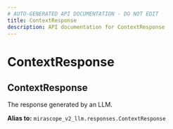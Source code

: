 ```yaml
---
# AUTO-GENERATED API DOCUMENTATION - DO NOT EDIT
title: ContextResponse
description: API documentation for ContextResponse
---
```


# ContextResponse

## <ApiType type="Alias" path="agents/agent/ContextResponse" symbolName="ContextResponse" /> ContextResponse

The response generated by an LLM.


**Alias to:** `mirascope_v2_llm.responses.ContextResponse`
